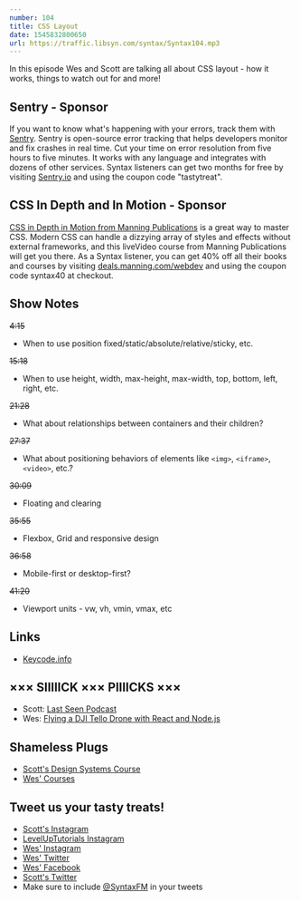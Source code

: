 ```yaml
---
number: 104
title: CSS Layout
date: 1545832800650
url: https://traffic.libsyn.com/syntax/Syntax104.mp3
---
```


In this episode Wes and Scott are talking all about CSS layout - how it works, things to watch out for and more!

## Sentry - Sponsor

If you want to know what's happening with your errors, track them with [Sentry](https://sentry.io/). Sentry is open-source error tracking that helps developers monitor and fix crashes in real time. Cut your time on error resolution from five hours to five minutes. It works with any language and integrates with dozens of other services. Syntax listeners can get two months for free by visiting [Sentry.io](https://sentry.io/) and using the coupon code "tastytreat".

## CSS In Depth and In Motion - Sponsor

[CSS in Depth in Motion from Manning Publications](https://deals.manning.com/webdev) is a great way to master CSS. Modern CSS can handle a dizzying array of styles and effects without external frameworks, and this liveVideo course from Manning Publications will get you there. As a Syntax listener, you can get 40% off all their books and courses by visiting [deals.manning.com/webdev](https://deals.manning.com/webdev) and using the coupon code syntax40 at checkout.

## Show Notes

~~4:15~~

* When to use position fixed/static/absolute/relative/sticky, etc.

~~15:18~~

* When to use height, width, max-height, max-width, top, bottom, left, right, etc.

~~21:28~~

* What about relationships between containers and their children?

~~27:37~~

* What about positioning behaviors of elements like `<img>`, `<iframe>`, `<video>`, etc.?

~~30:09~~

* Floating and clearing

~~35:55~~

* Flexbox, Grid and responsive design

~~36:58~~

* Mobile-first or desktop-first?

~~41:20~~

* Viewport units - vw, vh, vmin, vmax, etc

## Links

* [Keycode.info](http://keycode.info/)

## ××× SIIIIICK ××× PIIIICKS ×××

* Scott: [Last Seen Podcast](https://www.wbur.org/lastseen)
* Wes: [Flying a DJI Tello Drone with React and Node.js](https://wesbos.com/drone-javascript/)

## Shameless Plugs

* [Scott's Design Systems Course](https://LevelUpTutorials.com/pro)
* [Wes' Courses](https://wesbos.com/courses)

## Tweet us your tasty treats!

* [Scott's Instagram](https://www.instagram.com/stolinski/)
* [LevelUpTutorials Instagram](https://www.instagram.com/LevelUpTutorials/)
* [Wes' Instagram](https://www.instagram.com/wesbos/)
* [Wes' Twitter](https://twitter.com/wesbos)
* [Wes' Facebook](https://www.facebook.com/wesbos.developer)
* [Scott's Twitter](https://twitter.com/stolinski)
* Make sure to include [@SyntaxFM](https://twitter.com/SyntaxFM) in your tweets